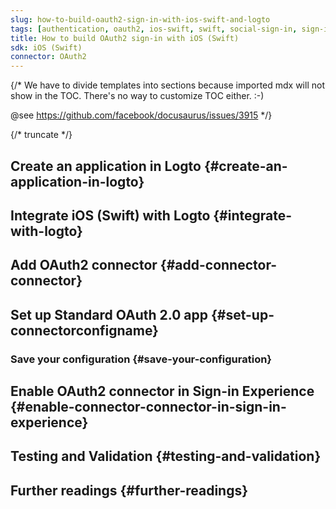 ```yaml
---
slug: how-to-build-oauth2-sign-in-with-ios-swift-and-logto
tags: [authentication, oauth2, ios-swift, swift, social-sign-in, sign-in, login]
title: How to build OAuth2 sign-in with iOS (Swift)
sdk: iOS (Swift)
connector: OAuth2
---
```


{/*
  We have to divide templates into sections because imported mdx will not show in the TOC.
  There's no way to customize TOC either. :-)

  @see https://github.com/facebook/docusaurus/issues/3915
*/}




{/* truncate */}

<Intro connector={connector} sdk="iOS (Swift)" link="https://developer.apple.com/ios" />

## Create an application in Logto \{#create-an-application-in-logto}

<CreateApplication type="Native app" framework="iOS (Swift)" />

## Integrate iOS (Swift) with Logto \{#integrate-with-logto}

<FrameworkGuide />

## Add OAuth2 connector \{#add-connector-connector}

<AddSocialConnector connector={connector} framework="iOS (Swift)" />

## Set up Standard OAuth 2.0 app \{#set-up-connectorconfigname}

<ConnectorGuide />

### Save your configuration \{#save-your-configuration}

<SaveYourConfiguration connector={connector} />

## Enable OAuth2 connector in Sign-in Experience \{#enable-connector-connector-in-sign-in-experience}

<EnableSocialConnector connector={connector} />

## Testing and Validation \{#testing-and-validation}

<TestingAndValidation connector={connector} sdk="iOS (Swift)" />

## Further readings \{#further-readings}

<FurtherReadings />
